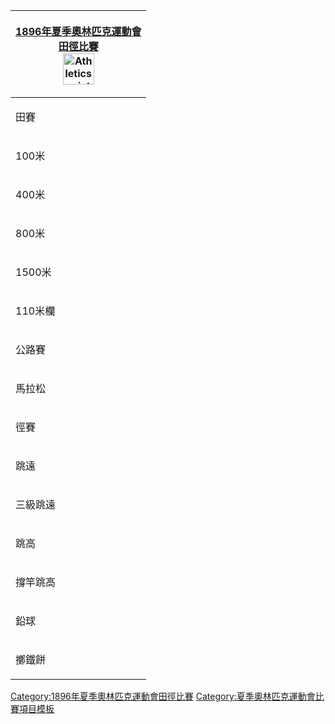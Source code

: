 {| class="infobox" style="padding:0.3em; margin-left:15px; border:1px solid #B8C7D9; font-size:90%; line-height:1.5em"
|- style="background:#cedff2; text-align:center;"
!colspan=3|[[1896年夏季奥林匹克运动会|1896年夏季奧林匹克運動會]]<br/>[[1896年夏季奥林匹克运动会田径比赛|田徑比賽]]<br/>[[File:Athletics pictogram.svg|50px]]
|- style="background:#deeaf6; text-align:center;"
!colspan=3|田賽
|-
|100米
|&nbsp;
|[[1896年夏季奥林匹克运动会田径男子100米比赛|男子]]
|-
|400米
|&nbsp;
|[[1896年夏季奥林匹克运动会田径比赛－男子400米|男子]]
|-
|800米
|&nbsp;
|[[1896年夏季奥林匹克运动会田径比赛－男子800米|男子]]
|-
|1500米
|&nbsp;
|[[1896年夏季奥林匹克运动会田径比赛－男子1500米|男子]]
|-
|110米欄
|&nbsp;
|[[1896年夏季奥林匹克运动会田径比赛－男子110米欄|男子]]
|- style="background:#deeaf6; text-align:center;"
!colspan=3|公路賽
|-
|馬拉松
|&nbsp;
|[[1896年夏季奧林匹克運動會田徑比賽－男子馬拉松|男子]]
|- style="background:#deeaf6; text-align:center;"
!colspan=3|徑賽
|-
|跳遠
|&nbsp;
|[[1896年夏季奥林匹克运动会田径比赛－男子跳远|男子]]
|-
|三級跳遠
|&nbsp;
|[[1896年夏季奧林匹克運動會田徑比賽－男子三级跳远|男子]]
|-
|跳高
|&nbsp;
|[[1896年夏季奥林匹克运动会田径比赛－男子跳高|男子]]
|-
|撐竿跳高
|
|[[1896年夏季奥林匹克运动会田径比赛－男子撑竿跳高|男子]]
|-
|鉛球
|
|[[1896年夏季奥林匹克运动会田径比赛－男子推铅球|男子]]
|-
|擲鐵餅
|
|[[1896年夏季奥林匹克运动会田径比赛－男子掷铁饼|男子]]
|}<noinclude>[[Category:1896年夏季奧林匹克運動會田徑比賽]]
[[Category:夏季奧林匹克運動會比賽項目模板]]
</noinclude>